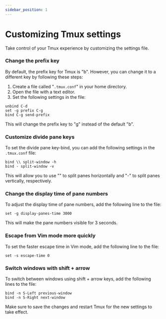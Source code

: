 ```yaml
---
sidebar_position: 1
---
```


# Customizing Tmux settings
Take control of your Tmux experience by customizing the settings file.
### Change the prefix key
By default, the prefix key for Tmux is "b". However, you can change it to a different key by following these steps:
1. Create a file called "`.tmux.conf`" in your home directory.
2. Open the file with a text editor.
3. Set the following settings in the file:
```
unbind C-d
set -g prefix C-g
bind C-g send-prefix
```
This will change the prefix key to "g" instead of the default "b".
### Customize divide pane keys
To set the divide pane key-bind, you can add the following settings in the `.tmux.conf` file:
```
bind \\ split-window -h
bind - split-window -v
```
This will allow you to use "\" to split panes horizontally and "-" to split panes vertically, respectively.
### Change the display time of pane numbers 
To adjust the display time of pane numbers, add the following line to the file:
```
set -g display-panes-time 3000
```
This will make the pane numbers visible for 3 seconds.
### Escape from Vim mode more quickly
To set the faster escape time in Vim mode, add the following line to the file:
```
set -s escape-time 0
```
### Switch windows with shift + arrow
To switch between windows using shift + arrow keys, add the following lines to the file:
```
bind -n S-Left previous-window
bind -n S-Right next-window
```
Make sure to save the changes and restart Tmux for the new settings to take effect.
